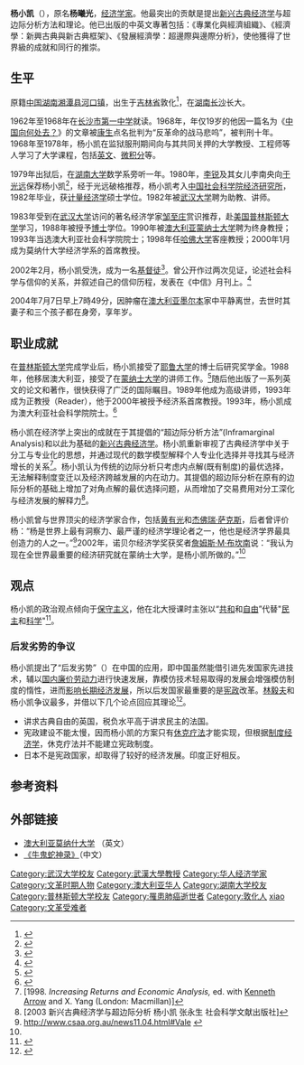 {{Infobox scientist
| name = 杨小凯
| birth_date        = {{birth date|1948|10|6}}
| birth_name        = 杨曦光
| birth_place       = [[中国|中国]][[吉林省|吉林省]]
| death_date        =  {{Death date and age|2004|7|7|1948|10|6}} 
| death_place       = [[澳洲|澳洲]][[墨爾本|墨爾本]]
| death_cause       = [[肺癌|肺癌]]
| field             = [[經濟學|經濟學]]
| faith             = [[基督新教|基督新教]]
| workplaces= [[武汉大学|武汉大学]]、[[蒙纳士大学|蒙纳士大学]]
| known_for= [[新兴古典经济学|新兴古典经济学]]、超边际分析
}}

'''杨小凯'''（{{bd|1948年|10月6日|2004年|7月7日}}），原名'''杨曦光'''，[[经济学家|经济学家]]。他最突出的贡献是提出[[新兴古典经济学|新兴古典经济学]]与超边际分析方法和理论。他已出版的中英文專著包括：《專業化與經濟組織》、《經濟學：新興古典與新古典框架》、《發展經濟學：超邊際與邊際分析》，使他獲得了世界級的成就和同行的推崇。

==生平==

原籍[[中国|中国]][[湖南|湖南]][[湘潭县|湘潭县]][[河口镇_(湘潭县)|河口镇]]，出生于[[吉林省|吉林省]]敦化<ref>{{Cite web|title=專題企劃－紀念楊小凱教授專輯|url=http://politics.ntu.edu.tw/raec2/comm/65.pdf|accessdate=|author=|date=|format=|publisher=|language=|archive-date=2020-07-18|archive-url=https://web.archive.org/web/20200718050223/http://politics.ntu.edu.tw/raec2/comm/65.pdf|dead-url=no}}</ref>，在[[湖南|湖南]][[长沙|长沙]]长大。

1962年至1968年在[[长沙市第一中学|长沙市第一中学]]就读。1968年，年仅19岁的他因一篇名为《[[中国向何处去？|中国向何处去？]]》的文章被[[康生|康生]]点名批判为“反革命的战马悲呜”，被判刑十年。1968年至1978年，杨小凯在监狱服刑期间向与其共同关押的大学教授、工程师等人学习了大学课程，包括[[英文|英文]]、[[微积分|微积分]]等。

1979年出狱后，在[[湖南大学|湖南大学]]数学系旁听一年。1980年，[[李锐_(1917年)|李锐]]及其女儿李南央向[[于光远|于光远]]保荐杨小凯<ref>{{Cite web|title=李南央：于光远先生的一件小事_爱思想|url=http://www.aisixiang.com/data/103883.html|accessdate=2019-06-26|work=www.aisixiang.com|archive-date=2020-10-29|archive-url=https://web.archive.org/web/20201029135705/http://www.aisixiang.com/data/103883.html|dead-url=no}}</ref>，经于光远破格推荐，杨小凯考入[[中国社会科学院经济研究所|中国社会科学院经济研究所]]，1982年毕业，获[[计量经济学|计量经济学]]硕士学位。1982年被[[武汉大学|武汉大学]]聘为助教、讲师。

1983年受到在[[武汉大学|武汉大学]]访问的著名经济学家[[邹至庄|邹至庄]]赏识推荐，赴[[美国|美国]][[普林斯顿大学|普林斯顿大学]]学习，1988年被授予[[博士|博士]]学位。1990年被[[澳大利亚|澳大利亚]][[蒙纳士大学|蒙纳士大学]]聘为终身教授；1993年当选澳大利亚社会科学院院士；1998年任[[哈佛大学|哈佛大学]]客座教授；2000年1月成为莫纳什大学经济学系的首席教授。

2002年2月，杨小凯受洗，成为一名[[基督徒|基督徒]]<ref>{{cite web |author1=杨小凯 |title=進一步認識上帝—我的第二次見證 |url=http://ccmusa.org/read/read.aspx?id=ctd20050501 |website=中信 |publisher=中国信徒布道会 |accessdate=2021-03-13 |archive-date=2020-10-29 |archive-url=https://web.archive.org/web/20201029083404/http://ccmusa.org/read/read.aspx?id=ctd20050501 |dead-url=no }}</ref>。曾公开作过两次见证，论述社会科学与信仰的关系，并叙述自己的信仰历程，发表在《中信》月刊上。<ref>{{cite web |author1=杨小凯 |title=從社會科學觀點看信仰 |url=http://ccmusa.org/read/read.aspx?id=ctd20041101 |website=中信 |publisher=中国信徒布道会 |accessdate=2021-03-13 |archive-date=2021-01-17 |archive-url=https://web.archive.org/web/20210117102240/http://ccmusa.org/read/read.aspx?id=ctd20041101 |dead-url=no }}</ref>

2004年7月7日早上7時49分，因肿瘤在[[澳大利亚|澳大利亚]][[墨尔本|墨尔本]]家中平静离世，去世时其妻子和三个孩子都在身旁，享年{{age|1948|10|6|2004|7|7}}岁。

==职业成就==
在[[普林斯顿大学|普林斯顿大学]]完成学业后，杨小凯接受了[[耶鲁大学|耶鲁大学]]的博士后研究奖学金。1988年，他移居澳大利亚，接受了在[[蒙纳士大学|蒙纳士大学]]的讲师工作。<ref>{{cite web |url=http://www.monash.edu.au/news/monashmemo/stories/20051005/yang.html |title=存档副本 |accessdate=2007-12-09 |deadurl=yes |archiveurl=https://web.archive.org/web/20080225173614/http://www.monash.edu.au/news/monashmemo/stories/20051005/yang.html |archivedate=2008-02-25 }}</ref>随后他出版了一系列英文的论文和著作，很快获得了广泛的国际瞩目。1989年他成为高级讲师，1993年成为正教授（Reader），他于2000年被授予经济系首席教授。1993年，杨小凯成为澳大利亚社会科学院院士。<ref name="#1">{{cite web |url=http://www.monash.edu.au/news/monashmemo/stories/20040721/vale.html |title=存档副本 |accessdate=2007-12-09 |deadurl=yes |archiveurl=https://web.archive.org/web/20071130004835/http://www.monash.edu.au/news/monashmemo/stories/20040721/vale.html |archivedate=2007-11-30 }}</ref>

杨小凯在经济学上突出的成就在于其提倡的“超边际分析方法”(Inframarginal Analysis)和以此为基础的[[新兴古典经济学|新兴古典经济学]]。杨小凯重新审视了古典经济学中关于分工与专业化的思想，并通过现代的数学模型解释个人专业化选择并寻找其与经济增长的关系<ref>[1998. ''Increasing Returns and Economic Analysis,'' ed. with [[Kenneth_Arrow|Kenneth Arrow]] and X. Yang (London: Macmillan)]</ref>。杨小凯认为传统的边际分析只考虑内点解(既有制度)的最优选择，无法解释制度变迁以及经济跨越发展的内在动力。其提倡的超边际分析在原有的边际分析的基础上增加了对角点解的最优选择问题，从而增加了交易费用对分工深化与经济发展的解释力<ref>[2003 新兴古典经济学与超边际分析 杨小凯 张永生 社会科学文献出版社]</ref>。

杨小凯曾与世界顶尖的经济学家合作，包括[[黄有光|黄有光]]和[[杰佛瑞·萨克斯|杰佛瑞·萨克斯]]，后者曾评价杨：“杨是世界上最有洞察力、最严谨的经济学理论者之一，他也是经济学界最具创造力的人之一。”<ref>http://www.csaa.org.au/news11.04.html#Vale {{webarchive|url=https://web.archive.org/web/20070829023354/http://www.csaa.org.au/news11.04.html |date=2007-08-29 }}</ref>2002年，诺贝尔经济学奖获奖者[[詹姆斯·M·布坎南|詹姆斯·M·布坎南]]说：“我认为现在全世界最重要的经济研究就在蒙纳士大学，是杨小凯所做的。”<ref name="#1"/>

== 观点 ==
杨小凯的政治观点倾向于[[保守主义|保守主义]]，他在北大授课时主张以“[[共和|共和]]和[[自由|自由]]”代替"[[民主|民主]]和[[科学|科学]]"<ref>{{Cite web|title=杨小凯当年是如何批林毅夫的：后发劣势-格隆汇|url=https://www.gelonghui.com/p/90219|accessdate=2019-06-26|author=|date=|format=|work=www.gelonghui.com|publisher=|language=|quote=我在北大教书，上次就跟他们说，你们北大老是讲民主和科学，现在应该讲自由和共和。讲民主往往就是统治阶级和被统治阶级的两极冲突，这是很不稳定的，统治阶级占上风就是专制，被统治阶级占上风就是革命，革命产生暴君，暴君又产生革命，这是很糟糕的事情。而共和强调权力制衡，任何一极都不能压迫另一极，所以就形成了权力制衡。因此共和与民主的关系是很紧张的。|archive-date=2019-08-18|archive-url=https://web.archive.org/web/20190818115610/https://www.gelonghui.com/p/90219|dead-url=no}}</ref>。
=== 后发劣势的争议 ===
杨小凯提出了“后发劣势”（{{lang-en|Curse To The Late Comer}}）在中国的应用，即中国虽然能借引进先发国家先进技术，辅以[[血汗工廠|国内廉价劳动力]]进行快速发展，靠模仿技术轻易取得的发展会增强模仿制度的惰性，进而[[新常态|影响长期经济发展]]，所以后发国家最重要的是[[宪政|宪政]]改革。[[林毅夫|林毅夫]]和杨小凯争议最多，并借以下几个论点回应其理论<ref>{{Cite web|title=林毅夫：后发优势和后发劣势——与杨小凯教授商榷 （第2页）_爱思想|url=http://www.aisixiang.com/data/809-2.html|accessdate=2019-06-26|work=www.aisixiang.com|archive-date=2021-01-26|archive-url=https://web.archive.org/web/20210126193606/http://www.aisixiang.com/data/809-2.html|dead-url=no}}</ref>。

* 讲求古典自由的英国，税负水平高于讲求民主的法国。
* 宪政建设不能太慢，因而杨小凯的方案只有[[休克疗法|休克疗法]]才能实现，但根据[[制度经济学|制度经济学]]，休克疗法并不能建立宪政制度。
* 日本不是宪政国家，却取得了较好的经济发展。印度正好相反。

==参考资料==
{{reflist|30em}}

==外部链接==
*[http://www.monash.edu.au/ 澳大利亚莫纳什大学] {{Wayback|url=http://www.monash.edu.au/ |date=20091112001157 }}（英文）
*[https://web.archive.org/web/20051115081236/http://members.lycos.co.uk/sixiang000/author/Y/YangXiaoKai/YangXiaoKai.htm 《牛鬼蛇神录》]（中文）

{{Authority control}}
{{DEFAULTSORT:Yang xiaokai}}
[[Category:武汉大学校友|Category:武汉大学校友]]
[[Category:武漢大學教授|Category:武漢大學教授]]
[[Category:华人经济学家|Category:华人经济学家]]
[[Category:文革时期人物|Category:文革时期人物]]
[[Category:澳大利亚华人|Category:澳大利亚华人]]
[[Category:湖南大学校友|Category:湖南大学校友]]
[[Category:普林斯顿大学校友|Category:普林斯顿大学校友]]
[[Category:罹患肺癌逝世者|Category:罹患肺癌逝世者]]
[[Category:敦化人|Category:敦化人]]
[[Category:杨姓|xiao]]
[[Category:文革受难者|Category:文革受难者]]